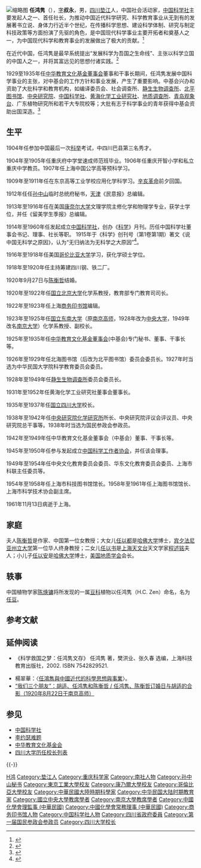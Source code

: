 {{Infobox_academic
|中國早期科学事业的组织者 
| period = 
| image = 任鴻隽.jpg
| Sex = 男 
| party =
| Native place = [[四川省|四川省]][[巴縣|巴縣]]
| date of birth = 1886年12月20日
| place of birth = {{QIN}}[[四川省|四川省]][[垫江|垫江]]
| date of death = {{death date and age|1961|11|13|1886|12|20}}
| place of death = {{CHN}}[[上海|上海]]
| educate = 
*中國公學高等預科甲班<br><span style="color: blue;">(1906年－1907年)</span>
*東京高等工業學校應用化學科
*美國康乃爾大學化學學系畢業
*哥倫比亞大學研究所碩士學位<br><span style="color: blue;">(1917年)</span>
| past = 
*南京臨時政府總統府秘書<br><span style="color: blue;">(1912年-)</span>
*北京臨時政府國務院秘書<br><span style="color: blue;">(1912年4月-)</span>
*民意報編輯<br><span style="color: blue;">(1912年-)</span>
*中國科學社董事<br><span style="color: blue;">(1915年10月25日-)</span>
*教育部專門教育司司長<br><span style="color: blue;">(1920年－1922年)</span>
*上海商務印書館編輯<br><span style="color: blue;">(1922年－1924年)</span>
*國立東南大學副校長<br><span style="color: blue;">(1923年－1925年)</span>
*中華教育文化基金董事會秘書<br><span style="color: blue;">(1925年-)</span>
*中華教育文化基金董事會董事<br><span style="color: blue;">(1929年-)</span>
*中華教育文化基金董事會幹事長<br><span style="color: blue;">(1929年－1935年)</span>
*國立四川大學校長<br><span style="color: blue;">(1935年9月－1937年6月)</span>
*中基會編輯委員會委員長<br><span style="color: blue;">(1937年-)</span>
*國民參政會參政員<br><span style="color: blue;">(1938年7月-)</span>
*中央研究院總幹事<br><span style="color: blue;">(1938年－1942年)</span>
*中央研究院化學研究所所長<br><span style="color: blue;">(1938年－1942年)</span>
*中基會幹事長<br><span style="color: blue;">(1942年-)</span>
*中央文化教育委員會委員、<br>華東文化教育委員會委員、<br>上海市科聯主任委員等<br><span style="color: blue;">(1949年－1954年)</span>
* 上海市科學技術協會副主席<br><span style="color: blue;">(1958年－1961年)</span>
| known_for   = 创建[[中国科学社|中国科学社]]
| title = 
* 中国科学社社长
* 中华教育文化基金董事会干事长
* 国立四川大学校长
* 中央研究院化学研究所所长
* 中央研究院总干事 
}}
[[File:Ren_Hongjuan.jpg|缩略图]]
'''任鸿隽'''（{{bd|1886年|12月20日|1961年|11月13日|catIdx=R任}}），[[表字|字]]'''叔永'''，男，[[四川|四川]][[垫江|垫江]]人，中国社会活动家，[[中国科学社|中国科学社]]主要发起人之一、首任社长，为推动中国近代科学研究、科学教育事业从无到有的发展著书立说、身体力行近半个世纪，在传播科学思想、建设科学体制、研究与制定科技政策等方面扮演了先驱的角色，是中国现代科学事业主要开拓者和奠基人之一，为中国现代科学和教育事业的发展做出了极大的贡献。<ref>{{Cite Q|Q63670644|url=http://www.cnki.com.cn/Article/CJFDTOTAL-ZRBT199303010.htm}}</ref>

在近代中国，任鸿隽是最早系统提出“发展科学为吾国之生命线”、主张以科学立国的中国人之一，并将其富远见的思想付诸实践。<ref>{{Cite web |url=http://www.gmw.cn/02blqs/2003-01/07/01-F84C9078B6E03ED548256CF3001D15BE.htm |title=任鸿隽与“中国科学社” |accessdate=2016-08-13 |archive-date=2016-08-14 |archive-url=https://web.archive.org/web/20160814234601/http://www.gmw.cn/02blqs/2003-01/07/01-F84C9078B6E03ED548256CF3001D15BE.htm |dead-url=no }}</ref>

1929至1935年任[[中华教育文化基金董事会|中华教育文化基金董事会]]董事和干事长期间，任鸿隽发展中国科学事业的主张，对中基会的工作方针和事业发展，产生了重要影响。中基会兴办和资助了大批科学和教育机构，如编译委员会、社会调查所、[[静生生物调查所|静生生物调查所]]、[[北平图书馆|北平图书馆]]、[[中央研究院|中央研究院]]、[[中国科学社|中国科学社]]、[[黄海化学工业研究社|黄海化学工业研究社]]、[[中央地质调查所|地质调查所]]、[[青岛观象台|青岛观象台]]、广东植物研究所和若干大专院校等；大批有志于科学事业的青年获得中基会资助出国深造。<ref name="zhuanlue">{{Citation|publisher = 中国数字科技馆|publication-place = 北京|author = 赵慧芝|url = http://www2.cdstm.cn/zhuanlue/persondetails7dab.html?personid=188036|title = 中国科学技术专家传略：任鸿隽|publication-date = 2006–2008|accessdate = 2020-04-23|archive-date = 2020-07-11|archive-url = https://web.archive.org/web/20200711164748/http://www2.cdstm.cn/zhuanlue/persondetails7dab.html?personid=188036|dead-url = yes}}</ref>

== 生平 ==
1904年任参加中国最后一次[[科举|科举]]考试，中四川巴县第三名秀才。

1904年至1905年任重庆府中学堂速成师范班毕业。1906年任重庆开智小学和私立重庆中学教员。1907年任上海中国公学高等预科学习。

1909年至1911年任在东京高等工业学校应用化学科学习。[[辛亥革命|辛亥革命]]前夕回国。

1912年任任[[孙中山|孙中山]]临时总统府秘书，[[天津|天津]]《民意报》总编辑。

1913年至1916年任在美国[[康奈尔大学|康奈尔大学]]文理学院主修化学和物理学专业，获学士学位，并任《留美学生季报》总编辑。

1914年至1960年任发起成立[[中国科学社|中国科学社]]，创办《[[科学_(中国杂志)|科学]]》月刊。历任中国科学社董事会书记、理事、社长等职。 1915年于《科学》创刊号（第1卷第1期）著文《说中国无科学之原因》，认为“无归纳法为无科学之大原因”<ref>{{Cite web |url=http://www1.ihns.ac.cn/readers/2004/fdn.htm |title=关於中国近代科学落后原因的讨论 |access-date=2011-01-30 |archive-url=https://web.archive.org/web/20081106185019/http://www.ihns.ac.cn/readers/2004/fdn.htm |archive-date=2008-11-06 |dead-url=yes }}</ref>。

1916年至1918年任美国[[哥伦比亚大学|哥伦比亚大学]]学习，获化学硕士学位。

1918年至1920年任主持筹建四川钢、铁二厂。

1920年9月27日与[[陈衡哲|陈衡哲]]结婚。

1920年至1922年任[[国立北京大学|国立北京大学]]化学系教授，教育部专门教育司司长。

1922年至1923年任上海[[商务印书馆|商务印书馆]]编辑。

1923年至1925年任[[国立东南大学|国立东南大学]]（原[[南京高师|南京高师]]，1928年改为[[国立中央大学|中央大学]]，1949年改名[[南京大学|南京大学]]）化学系教授、副校长。

1925年至1935年任[[中华教育文化基金董事会|中华教育文化基金董事会]](中基会)专门秘书、董事、干事长等。

1926年至1929年任北海图书馆（后改为北平图书馆）委员会委员长。1927年时当选为中华民国大学院科学教育委员会委员。

1928年至1949年任[[静生生物调查所|静生生物调查所]]委员会委员长。

1931年至1952年任黄海化学工业研究社董事会董事长。

1935年至1937年任[[国立四川大学|国立四川大学]]校长。

1938年至1942年任[[中央研究院化学研究所|中央研究院化学研究所]]所长、中央研究院评议会评议员、中央研究院总干事等。1938年时当选为国民参政会参政员。

1942年至1949年任中华教育文化基金董事会（中基会）董事、干事长等。

1945年至1950年任参与发起成立[[中国科学工作者协会|中国科学工作者协会]]，并任该会理事。

1949年至1954年任中央文化教育委员会委员、华东文化教育委员会委员、上海市科联主任委员等。

1954年至1958年任上海市科技图书馆馆长。1958年至1961年任上海图书馆馆长、上海市科学技术协会副主席。

1961年11月13日病逝于上海。

== 家庭 ==
夫人[[陈衡哲|陈衡哲]]是作家、中国第一位女教授；大女儿[[任以都|任以都]]是[[哈佛大学|哈佛大学]]博士，[[宾夕法尼亚州立大学|宾夕法尼亚州立大学]]第一位华人终身教授；二女儿[[任以书|任以书]]是[[上海天文台|上海天文台]]天文学家[[程述铭|程述铭]]夫人；小儿子[[任以安|任以安]]是[[哈佛大学|哈佛大学]]博士，[[美国地质学会|美国地质学会]]会长。

==轶事==
中国植物学家[[陈焕镛|陈焕镛]]将所发现的一属[[豆科|豆科]]植物以任鸿隽（H.C. Zen）命名，名为[[任豆|任豆]]。

== 参考文献 ==
{{Reflist}}

== 延伸阅读 ==
*《科学救国之梦：任鸿隽文存》 任鸿隽 著，樊洪业、张久春 选编，上海科技教育出版社，2002. ISBN 7542829521.

*楊翠華：〈[http://www.mh.sinica.edu.tw/MHDocument/PublicationDetail/PublicationDetail_772.pdf 任鴻雋與中國近代的科學思想與事業]{{Wayback|url=http://www.mh.sinica.edu.tw/MHDocument/PublicationDetail/PublicationDetail_772.pdf |date=20200807105704 }}〉。
*  [http://www.southcn.com/nfsq/ywhc/ls/200507150350.htm “我们三个朋友”：胡适、任鸿隽和陈衡哲 / 任鸿隽、陈衡哲订婚日与胡适的合影（1920年8月22日于南京高师）]{{Wayback|url=http://www.southcn.com/nfsq/ywhc/ls/200507150350.htm |date=20111117020744 }}

== 参见 ==
{{Portal box|中华民国|人物}}
* [[中国科学社|中国科学社]]
* [[李约瑟难题|李约瑟难题]]
* [[中华教育文化基金会|中华教育文化基金会]]
* [[四川大学历任校长列表|四川大学历任校长列表]]

{{-}}
{{中国科学社创办人}}
{{Navboxes 
| title  = 任鸿隽在[[中国化学会|中国化学会]]的职务
| list1  =
{{中国化学会第十一届理事会}}
{{中国化学会第十二届理事会}}
{{中国化学会第十三届理事会}}
}}

{{Authority control}}
{{DEFAULTSORT:Ren任}}
[[Category:任姓|H鸿]]
[[Category:垫江人|Category:垫江人]]
[[Category:重庆科学家|Category:重庆科学家]]
[[Category:南社人物|Category:南社人物]]
[[Category:孙中山秘书|Category:孙中山秘书]]
[[Category:東京工業大學校友|Category:東京工業大學校友]]
[[Category:康乃爾大學校友|Category:康乃爾大學校友]]
[[Category:哥倫比亞大學校友|Category:哥倫比亞大學校友]]
[[Category:中華民國大陸時期科學家|Category:中華民國大陸時期科學家]]
[[Category:中华民国大陆时期教育家|Category:中华民国大陆时期教育家]]
[[Category:國立中央大學教席學者|Category:國立中央大學教席學者]]
[[Category:南京大學教席學者|Category:南京大學教席學者]]
[[Category:中國化學會理監事_(中華民國)|Category:中國化學會理監事 (中華民國)]]
[[Category:中國化學會常務理事_(中華民國)|Category:中國化學會常務理事 (中華民國)]]
[[Category:商务印书馆人物|Category:商务印书馆人物]]
[[Category:中国科学社人物|Category:中国科学社人物]]
[[Category:四川省政府委員|Category:四川省政府委員]]
[[Category:第一届国民参政会参政员|Category:第一届国民参政会参政员]]
[[Category:四川大学校长|Category:四川大学校长]]